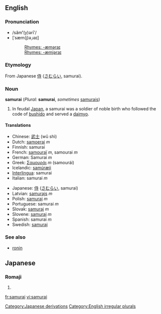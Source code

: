 ==English==
{{wikipedia}}
===Pronunciation===
*/săm'''ʹ'''(y)ərīʹ/
*[ˈsæm(j)əˌɹaɪ]
*:[[Rhymes:English:-æməraɪ|Rhymes: -æməraɪ]]
*:[[Rhymes:English:-æmjəraɪ|Rhymes: -æmjəraɪ]]

===Etymology===
From Japanese [[侍]] ([[さむらい]], samurai).

===Noun===
'''samurai''' (''Plural:'' '''samurai''', ''sometimes'' [[samurais]])

#In feudal [[Japan]], a samurai was a soldier of noble birth who followed the code of [[bushido]] and served a [[daimyo]].

====Translations====
{{top}}
*Chinese: [[武士]] (wǔ shì)
*Dutch: [[samoerai]] ''m''
*Finnish: samurai
*French: [[samouraï]] ''m'', samourai ''m''
*German: Samurai ''m''
*Greek: [[Σαμουράι]] ''m'' (samour&aacute;i)
*Icelandic: [[samúræji]] {{m}}
*[[Interlingua]]: samurai
*Italian: samurai ''m''
{{mid}}
*Japanese: [[侍]] ([[さむらい]], samurai)
*Latvian: [[samurajs]] ''m''
*Polish: [[samuraj]] ''m''
*Portuguese: samurai ''m''
*Slovak: [[samuraj#Slovak|samuraj]] ''m''
*Slovene: [[samuraj]] ''m''
*Spanish: samurai ''m''
*Swedish: [[samuraj]]
{{bottom}}

===See also===
*[[ronin]]

[[Category:Japanese derivations]]
[[Category:English irregular plurals]]

==Japanese==
===Romaji===
{{romaji|さむらい}}
# {{japdef|侍|samurai}}

[[fr:samurai]]
[[vi:samurai]]